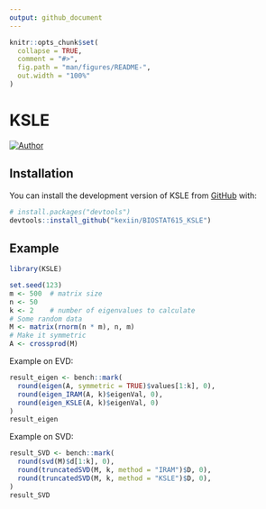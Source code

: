 ```yaml
---
output: github_document
---
```


<!-- README.md is generated from README.Rmd. Please edit that file -->

```r
knitr::opts_chunk$set(
  collapse = TRUE,
  comment = "#>",
  fig.path = "man/figures/README-",
  out.width = "100%"
)
```

# KSLE

<!-- badges: start -->
[![Author](https://img.shields.io/badge/Author-KexinLi-red.svg "Author")](https://kexiin.gitee.io "Author")
<!-- badges: end -->

## Installation

You can install the development version of KSLE from [GitHub](https://github.com/) with:

``` r
# install.packages("devtools")
devtools::install_github("kexiin/BIOSTAT615_KSLE")
```

## Example

```r
library(KSLE)

set.seed(123)
m <- 500  # matrix size
n <- 50
k <- 2    # number of eigenvalues to calculate
# Some random data
M <- matrix(rnorm(n * m), n, m)
# Make it symmetric
A <- crossprod(M)
```

Example on EVD:

```r
result_eigen <- bench::mark(
  round(eigen(A, symmetric = TRUE)$values[1:k], 0),
  round(eigen_IRAM(A, k)$eigenVal, 0),
  round(eigen_KSLE(A, k)$eigenVal, 0)
)
result_eigen
```

Example on SVD:

```r
result_SVD <- bench::mark(
  round(svd(M)$d[1:k], 0),
  round(truncatedSVD(M, k, method = "IRAM")$D, 0),
  round(truncatedSVD(M, k, method = "KSLE")$D, 0),
)
result_SVD
```
